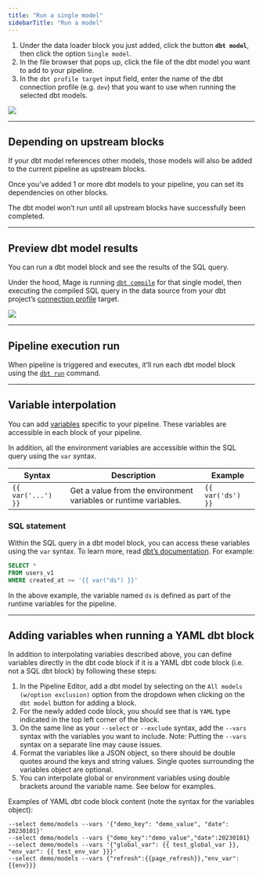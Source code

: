 ```yaml
---
title: "Run a single model"
sidebarTitle: "Run a model"
---
```


1. Under the data loader block you just added, click the button **`dbt model`**,
   then click the option `Single model`.
2. In the file browser that pops up, click the file of the dbt model you want to
   add to your pipeline.
3. In the `dbt profile target` input field, enter the name of the dbt connection
   profile (e.g. `dev`) that you want to use when running the selected dbt
   models.

![](https://github.com/mage-ai/assets/blob/main/dbt/add-dbt-model.gif?raw=true)

---

## Depending on upstream blocks

If your dbt model references other models, those models will also be added to
the current pipeline as upstream blocks.

Once you’ve added 1 or more dbt models to your pipeline, you can set its
dependencies on other blocks.

The dbt model won’t run until all upstream blocks have successfully been
completed.

---

## Preview dbt model results

You can run a dbt model block and see the results of the SQL query.

Under the hood, Mage is running
[`dbt compile`](https://docs.getdbt.com/reference/commands/compile) for that
single model, then executing the compiled SQL query in the data source from your
dbt project’s
[connection profile](https://docs.getdbt.com/docs/get-started/connection-profiles)
target.

![](https://github.com/mage-ai/assets/blob/main/dbt/dbt-preview.gif?raw=true)

---

## Pipeline execution run

When pipeline is triggered and executes, it’ll run each dbt model block using
the [`dbt run`](https://docs.getdbt.com/reference/node-selection/syntax)
command.

---

## Variable interpolation

You can add
[variables](/production/configuring-production-settings/runtime-variable)
specific to your pipeline. These variables are accessible in each block of your
pipeline.

In addition, all the environment variables are accessible within the SQL query
using the `var` syntax.

| Syntax             | Description                                                      | Example           |
| ------------------ | ---------------------------------------------------------------- | ----------------- |
| `{{ var('...') }}` | Get a value from the environment variables or runtime variables. | `{{ var('ds') }}` |

### SQL statement

Within the SQL query in a dbt model block, you can access these variables using
the `var` syntax. To learn more, read
[dbt’s documentation](https://docs.getdbt.com/reference/dbt-jinja-functions/var).
For example:

```SQL
SELECT *
FROM users_v1
WHERE created_at >= '{{ var("ds") }}'
```

In the above example, the variable named `ds` is defined as part of the runtime
variables for the pipeline.

---

## Adding variables when running a YAML dbt block

In addition to interpolating variables described above, you can define variables directly
in the dbt code block if it is a YAML dbt code block (i.e. not a SQL dbt block) by following
these steps:

1. In the Pipeline Editor, add a dbt model by selecting on the `All models (w/option exclusion)`
option from the dropdown when clicking on the `dbt model` button for adding a block.
2. For the newly added code block, you should see that is `YAML` type indicated in the top left
corner of the block.
3. On the same line as your `--select` or `--exclude` syntax, add the `--vars` syntax with the
variables you want to include. Note: Putting the `--vars` syntax on a separate line may cause
issues.
4. Format the variables like a JSON object, so there should be double quotes around the keys and
string values. Single quotes surrounding the variables object are optional.
5. You can interpolate global or environment variables using double brackets around the
variable name. See below for examples.

Examples of YAML dbt code block content (note the syntax for the variables object):
```
--select demo/models --vars '{"demo_key": "demo_value", "date": 20230101}'
--select demo/models --vars {"demo_key":"demo_value","date":20230101}
--select demo/models --vars '{"global_var": {{ test_global_var }}, "env_var": {{ test_env_var }}}'
--select demo/models --vars {"refresh":{{page_refresh}},"env_var":{{env}}}
```
